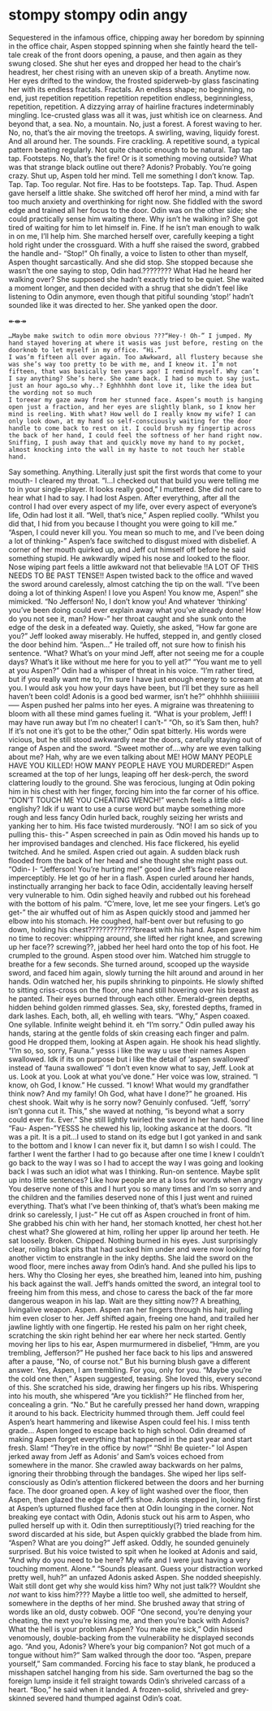 # stompy stompy odin angy

Sequestered in the infamous office, chipping away her boredom by spinning in the office chair, Aspen stopped spinning when she faintly heard the tell-tale creak of the front doors opening, a pause, and then again as they swung closed. She shut her eyes and dropped her head to the chair’s headrest, her chest rising with an uneven skip of a breath. 
	Anytime now. Her eyes drifted to the window, the frosted spiderweb-by glass fascinating her with its endless fractals. Fractals. An endless shape; no beginning, no end, just repetition repetition repetition repetition endless, beginningless, repetition, repetition. A dizzying array of hairline fractures indeterminably mingling. Ice-crusted glass was all it was, just whitish ice on clearness. 
	And beyond that, a sea. No, a mountain. No, just a forest. A forest waving to her. No, no, that’s the air moving the treetops. A swirling, waving, liquidy forest. 
	And all around her. The sounds. Fire crackling. A repetitive sound, a typical pattern beating regularly. Not quite chaotic enough to be natural. Tap tap tap. Footsteps. No, that’s the fire! Or is it something moving outside? What was that strange black outline out there? Adonis? Probably. 
	You’re going crazy. Shut up, Aspen told her mind. Tell me something I don’t know. 
	Tap. Tap. Tap. Too regular. Not fire. Has to be footsteps. Tap. Tap. Thud. 
	Aspen gave herself a little shake. She switched off herof her mind, a mind with far too much anxiety and overthinking for right now. She fiddled with the sword edge and trained all her focus to the door. Odin was on the other side; she could practically sense him waiting there. Why isn’t he walking in?
	She got tired of waiting for him to let himself in. Fine. If he isn’t man enough to walk in on me, I’ll help him. She marched herself over, carefully keeping a tight hold right under the crossguard. With a huff she raised the sword, grabbed the handle and-
	“Stop!” 
	Oh finally, a voice to listen to other than myself, Aspen thought sarcastically. And she did stop. She stopped because she wasn’t the one saying to stop, Odin had.???????? What  Had he heard her walking over? She supposed she hadn’t exactly tried to be quiet. She waited a moment longer, and then decided with a shrug that she didn’t feel like listening to Odin anymore, even though that pitiful sounding ‘stop!’ hadn’t sounded like it was directed to her. She yanked open the door.

↞⇼↠
	
	…Maybe make switch to odin more obvious ???“Hey-! Oh-” I jumped. My hand stayed hovering at where it wasis was just before, resting on the doorknob to let myself in my office. “Hi.”
	I was’m fifteen all over again. Too aAwkward, all flustery because she was she’s way too pretty to be with me, and I kneow it. I’m not fifteen, that was basically ten years ago! I remind myself. Why can’t I say anything? She’s here. She came back. I had so much to say just…just an hour ago…so why..? Eghhhhhh dont love it, like the idea but the wording not so much
	I toreear my gaze away from her stunned face. Aspen’s mouth is hanging open just a fraction, and her eyes are slightly blank, so I know her mind is reeling. With what? How well do I really know my wife? I can only look down, at my hand so self-consciously waiting for the door handle to come back to rest on it. I could brush my fingertip across the back of her hand, I could feel the softness of her hand right now. Sniffing, I push away that and quickly move my hand to my pocket, almost knocking into the wall in my haste to not touch her stable hand. 
Say something. Anything. Literally just spit the first words that come to your mouth- I cleared my throat. “I…I checked out that build you were telling me to in your single-player. It looks really good,” I muttered. 
She did not care to hear what I had to say. I had lost Aspen. After everything, after all the control I had over every aspect of my life, over every aspect of everyone’s life, Odin had lost it all. 
“Well, that's nice,” Aspen replied coolly.  “Whilst you did that, I hid from you because I thought you were going to kill me.”
“Aspen, I could never kill you. You mean so much to me, and I’ve been doing a lot of thinking-” Aspen’s face switched to disgust mixed with disbelief. A corner of her mouth quirked up, and Jeff cut himself off before he said something stupid. He awkwardly wiped his nose and looked to the floor. Nose wiping part feels a little awkward not that believable !!A LOT OF THIS NEEDS TO BE PAST TENSE!!
Aspen twisted back to the office and waved the sword around carelessly, almost catching the tip on the wall. “I’ve been doing a lot of thinking Aspen! I love you Aspen! You know me, Aspen!” she mimicked. “No Jefferson! No, I don’t know you! And whatever ‘thinking’ you’ve been doing could ever explain away what you’ve already done! How do you not see it, man? How-” her throat caught and she sunk onto the edge of the desk in a defeated way. Quietly, she asked, “How far gone are you?”
Jeff looked away miserably. He huffed, stepped in, and gently closed the door behind him. “Aspen…” He trailed off, not sure how to finish his sentence. 
“What? What’s on your mind Jeff, after not seeing me for a couple days? What’s it like without me here for you to yell at?”
“You want me to yell at you Aspen?” Odin had a whisper of threat in his voice. “I’m rather tired, but if you really want me to, I’m sure I have just enough energy to scream at you. I would ask you how your days have been, but I’ll bet they sure as hell haven’t been cold! Adonis is a good bed warmer, isn’t he?” ohhhhh shiiiiiiiiii—--
Aspen pushed her palms into her eyes. A migraine was threatening to bloom with all these mind games fueling it. “What is your problem, Jeff! I may have run away but I’m no cheater! I can’t-”
“Oh, so it’s Sam then, huh? If it’s not one it’s got to be the other,” Odin spat bitterly. His words were vicious, but he still stood awkwardly near the doors, carefully staying out of range of Aspen and the sword. 
“Sweet mother of….why are we even talking about me? Hah, why are we even talking about ME! HOW MANY PEOPLE HAVE YOU KILLED! HOW MANY PEOPLE HAVE YOU MURDERED!” Aspen screamed at the top of her lungs, leaping off her desk-perch, the sword clattering loudly to the ground. She was ferocious, lunging at Odin poking him in his chest with her finger, forcing him into the far corner of his office.
“DON’T TOUCH ME YOU CHEATING WENCH!” wench feels a little old-englishy? Idk if u want to use a curse word but maybe something more rough and less fancy Odin hurled back, roughly seizing her wrists and yanking her to him. His face twisted murderously.
“NO! I am so sick of you pulling this- this-” Aspen screeched in pain  as Odin moved his hands up to her improvised bandages and clenched. His face flickered, his eyelid twitched. 
And he smiled.
Aspen cried out again. A sudden black rush flooded from the back of her head and she thought she might pass out. “Odin- I- 
“Jefferson! You’re hurting me!”  good line
Jeff’s face relaxed imperceptibly. He let go of her in a flash. Aspen curled around her hands, instinctually arranging her back to face Odin, accidentally leaving herself very vulnerable to him. Odin sighed heavily and rubbed out his forehead with the bottom of his palm.
“C’mere, love, let me see your fingers. Let’s go get-” the air whuffed out of him as Aspen quickly stood and jammed her elbow into his stomach. He coughed, half-bent over but refusing to go down, holding his chest?????????????breast with his hand. Aspen gave him no time to recover: whipping around, she lifted her right knee, and screwing up her face?? screwing??, jabbed her heel hard onto the top of his foot. He crumpled to the ground.
Aspen stood over him. Watched him struggle to breathe for a few seconds. She turned around, scooped up the wayside sword, and faced him again, slowly turning the hilt around and around in her hands. Odin watched her, his pupils shrinking to pinpoints. He slowly shifted to sitting criss-cross on the floor, one hand still hovering over his breast as he panted. 
Their eyes burned through each other. Emerald-green depths, hidden behind golden rimmed glasses. Sea, sky, forested depths, framed in dark lashes. Each, both, all, eh welling with tears.
“Why,” Aspen coaxed. One syllable. Infinite weight behind it. eh
“I’m sorry.” Odin pulled away his hands, staring at the gentle folds of skin creasing each finger and palm. good He dropped them, looking at Aspen again. He shook his head slightly. “I’m so, so, sorry, Fauna.” yesss i like the way u use their names
Aspen swallowed. Idk if its on purpose but i like the detail of ‘aspen swallowed’ instead of ‘fauna swallowed’ “I don’t even know what to say, Jeff. Look at us. Look at you. Look at what you’ve done.” Her voice was low, strained.
“I know, oh God, I know.” He cussed. “I know! What would my grandfather think now? And my family! Oh God, what have I done?” he groaned. His chest shook. Wait why is he sorry now? Genuinly confused.
“Jeff, ‘sorry’ isn’t gonna cut it. This,” she waved at nothing, “is beyond what a sorry could ever fix. Ever.” She still lightly twirled the sword in her hand. Good line
“Fau- Aspen-”YESSS he chewed his lip, looking askance at the doors. “It was a pit. It is a pit…I used to stand on its edge but I got yanked in and sank to the bottom and I know I can never fix it, but damn I so wish I could. The farther I went the farther I had to go because after one time I knew I couldn’t go back to the way I was so I had to accept the way I was going and looking back I was such an idiot what was I thinking. Run-on sentence. Maybe split up into little sentences? Like how people are at a loss for words when angry You deserve none of this and I hurt you so many times and I’m so sorry and the children and the families deserved none of this I just went and ruined everything. That’s what I’ve been thinking of, that’s what’s been making me drink so carelessly, I just-” 
He cut off as Aspen crouched in front of him. She grabbed his chin with her hand, her stomach knotted, her chest hot.her chest what? She glowered at him, rolling her upper lip around her teeth. He sat loosely. Broken. Chipped. Nothing burned in his eyes. Just surprisingly clear, roiling black pits that had sucked him under and were now looking for another victim to enstrangle in the inky depths. She laid the sword on the wood floor, mere inches away from Odin’s hand. 
And she pulled his lips to hers. Why tho
Closing her eyes, she breathed him, leaned into him, pushing his back against the wall. Jeff’s hands omitted the sword, an integral tool to freeing him from this mess, and chose to caress the back of the far more dangerous weapon in his lap. Wait are they sitting now?? A breathing, livingalive weapon. Aspen. 
Aspen ran her fingers through his hair, pulling him even closer to her. Jeff shifted again, freeing one hand, and trailed her jawline lightly with one fingertip. He rested his palm on her right cheek, scratching the skin right behind her ear where her neck started. 
Gently moving her lips to his ear, Aspen murmurmered in disbelief, “Hmm, are you trembling, Jefferson?” 
He pushed her face back to his lips and answered after a pause, “No, of course not.” But his burning blush gave a different answer. Yes, Aspen, I am trembling. For you, only for you. 
“Maybe you’re the cold one then,” Aspen suggested, teasing. She loved this, every second of this. She scratched his side, drawing her fingers up his ribs. Whispering into his mouth, she whispered “Are you ticklish?”
He flinched from her, concealing a grin. “No.” But he carefully pressed her hand down, wrapping it around to his back. 
Electricity hummed through them. Jeff could feel Aspen’s heart hammering and likewise Aspen could feel his. I miss tenth grade… 
Aspen longed to escape back to high school. Odin dreamed of making Aspen forget everything that happened in the past year and start fresh. 
Slam! 
“They’re in the office by now!”
“Shh! Be quieter-” lol
Aspen jerked away from Jeff as Adonis’ and Sam’s voices echoed from somewhere in the manor. She crawled away backwards on her palms, ignoring their throbbing through the bandages. She wiped her lips self-consciously as Odin’s attention flickered between the doors and her burning face. 
The door groaned open. A key of light washed over the floor, then Aspen, then glazed the edge of Jeff’s shoe. Adonis stepped in, looking first at Aspen’s upturned flushed face then at Odin lounging in the corner. Not breaking eye contact with Odin, Adonis stuck out his arm to Aspen, who pulled herself up with it. Odin then surreptitiously(?) tried reaching for the sword discarded at his side, but Aspen quickly grabbed the blade from him.
“Aspen? What are you doing?” Jeff asked. Oddly, he sounded genuinely surprised. But his voice twisted to spit when he looked at Adonis and said, “And why do you need to be here? My wife and I were just having a very touching moment. Alone.”
“Sounds pleasant. Guess your distraction worked pretty well, huh?” an unfazed Adonis asked Aspen. She nodded sheepishly. Wait still dont get why she would kiss him? Why not just talk?? Wouldnt she *not* want to kiss him????
Maybe a little too well, she admitted to herself, somewhere in the depths of her mind. She brushed away that string of words like an old, dusty cobweb. OOF
“One second, you’re denying your cheating, the next you’re kissing me, and then you’re back with Adonis? What the hell is your problem Aspen? You make me sick,” Odin hissed venomously, double-backing from the vulnerability he displayed seconds ago. “And you, Adonis? Where’s your big companion? Not got much of a tongue without him?”
Sam walked through the door too. 
“Aspen, prepare yourself,” Sam commanded. Forcing his face to stay blank, he produced a misshapen satchel hanging from his side. Sam overturned the bag so the foreign lump inside it fell straight towards Odin’s shriveled carcass of a heart. 
“Boo,” he said when it landed. A frozen-solid, shriveled and grey-skinned severed hand thumped against Odin’s coat.
